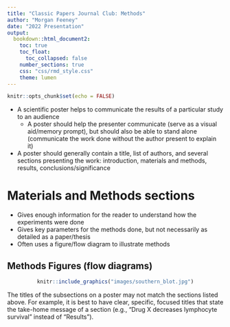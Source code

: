 ```yaml
---
title: "Classic Papers Journal Club: Methods"
author: "Morgan Feeney"
date: "2022 Presentation"
output: 
  bookdown::html_document2:
    toc: true
    toc_float:
      toc_collapsed: false
    number_sections: true
    css: "css/rmd_style.css"
    theme: lumen    
---
```


```r
knitr::opts_chunk$set(echo = FALSE)
```

<div id="summary">
- A scientific poster helps to communicate the results of a particular study to an audience 
  - A poster should help the presenter communicate (serve as a visual aid/memory prompt), but should also be able to stand alone (communicate the work done without the author present to explain it)
- A poster should generally contain a title, list of authors, and several sections presenting the work: introduction, materials and methods, results, conclusions/significance
</div>

# Materials and Methods sections

- Gives enough information for the reader to understand how the experiments were done
- Gives key parameters for the methods done, but not necessarily as detailed as a paper/thesis
- Often uses a figure/flow diagram to illustrate methods

## Methods Figures (flow diagrams)

<center>
```r
knitr::include_graphics("images/southern_blot.jpg")
```
</center>







<div id="note">
The titles of the subsections on a poster may not match the sections listed above. For example, it is best to have clear, specific, focused titles that state the take-home message of a section (e.g., "Drug X decreases lymphocyte survival" instead of "Results").
</div>